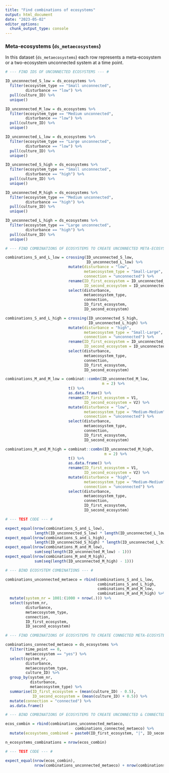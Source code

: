 ```yaml
---
title: "Find combinations of ecosystems"
output: html_document
date: "2023-05-02"
editor_options: 
  chunk_output_type: console
---
```


### Meta-ecosystems (`ds_metaecosystems`)

In this dataset (`ds_metaecosystems`) each row represents a meta-ecosystem or a two-ecosystem unconnected system at a time point.

```r

# --- FIND IDS OF UNCONNECTED ECOSYSTEMS --- #

ID_unconnected_S_low = ds_ecosystems %>%
  filter(ecosystem_type == "Small unconnected",
         disturbance == "low") %>%
  pull(culture_ID) %>%
  unique()

ID_unconnected_M_low = ds_ecosystems %>%
  filter(ecosystem_type == "Medium unconnected",
         disturbance == "low") %>%
  pull(culture_ID) %>%
  unique()

ID_unconnected_L_low = ds_ecosystems %>%
  filter(ecosystem_type == "Large unconnected",
         disturbance == "low") %>%
  pull(culture_ID) %>%
  unique()

ID_unconnected_S_high = ds_ecosystems %>%
  filter(ecosystem_type == "Small unconnected",
         disturbance == "high") %>%
  pull(culture_ID) %>%
  unique()

ID_unconnected_M_high = ds_ecosystems %>%
  filter(ecosystem_type == "Medium unconnected",
         disturbance == "high") %>%
  pull(culture_ID) %>%
  unique()

ID_unconnected_L_high = ds_ecosystems %>%
  filter(ecosystem_type == "Large unconnected",
         disturbance == "high") %>%
  pull(culture_ID) %>%
  unique()
```

```r

# --- FIND COMBINATIONS OF ECOSYSTEMS TO CREATE UNCONNECTED META-ECOSYSTEMS --- #

combinations_S_and_L_low = crossing(ID_unconnected_S_low,
                                    ID_unconnected_L_low) %>%
                            mutate(disturbance = "low",
                                   metaecosystem_type = "Small-Large",
                                   connection = "unconnected") %>%
                            rename(ID_first_ecosystem = ID_unconnected_S_low,
                                   ID_second_ecosystem = ID_unconnected_L_low) %>%
                            select(disturbance,
                                   metaecosystem_type,
                                   connection,
                                   ID_first_ecosystem,
                                   ID_second_ecosystem)

combinations_S_and_L_high = crossing(ID_unconnected_S_high,
                                     ID_unconnected_L_high) %>%
                            mutate(disturbance = "high",
                                   metaecosystem_type = "Small-Large",
                                   connection = "unconnected") %>%
                            rename(ID_first_ecosystem = ID_unconnected_S_high,
                                   ID_second_ecosystem = ID_unconnected_L_high) %>%
                            select(disturbance,
                                   metaecosystem_type,
                                   connection,
                                   ID_first_ecosystem,
                                   ID_second_ecosystem)

combinations_M_and_M_low = combinat::combn(ID_unconnected_M_low,
                                           m = 2) %>%
                            t() %>%
                            as.data.frame() %>%
                            rename(ID_first_ecosystem = V1,
                                   ID_second_ecosystem = V2) %>%
                            mutate(disturbance = "low",
                                   metaecosystem_type = "Medium-Medium",
                                   connection = "unconnected") %>%
                            select(disturbance,
                                   metaecosystem_type,
                                   connection,
                                   ID_first_ecosystem,
                                   ID_second_ecosystem)

combinations_M_and_M_high = combinat::combn(ID_unconnected_M_high,
                                            m = 2) %>%
                            t() %>%
                            as.data.frame() %>%
                            rename(ID_first_ecosystem = V1,
                                   ID_second_ecosystem = V2) %>%
                            mutate(disturbance = "high",
                                   metaecosystem_type = "Medium-Medium",
                                   connection = "unconnected") %>%
                            select(disturbance,
                                   metaecosystem_type,
                                   connection,
                                   ID_first_ecosystem,
                                   ID_second_ecosystem)
```

```r

# --- TEST CODE --- #

expect_equal(nrow(combinations_S_and_L_low),
             length(ID_unconnected_S_low) * length(ID_unconnected_L_low))
expect_equal(nrow(combinations_S_and_L_high),
             length(ID_unconnected_S_high) * length(ID_unconnected_L_high))
expect_equal(nrow(combinations_M_and_M_low),
             sum(seq(length(ID_unconnected_M_low) - 1)))
expect_equal(nrow(combinations_M_and_M_high),
             sum(seq(length(ID_unconnected_M_high) - 1)))
```

```r

# --- BIND ECOSYSTEM COMBINATIONS --- #

combinations_unconnected_metaeco = rbind(combinations_S_and_L_low,
                                         combinations_S_and_L_high,
                                         combinations_M_and_M_low,
                                         combinations_M_and_M_high) %>% 
  mutate(system_nr = 1001:(1000 + nrow(.))) %>%
  select(system_nr,
         disturbance,
         metaecosystem_type,
         connection,
         ID_first_ecosystem,
         ID_second_ecosystem)
```

```r

# --- FIND COMBINATIONS OF ECOSYSTEMS TO CREATE CONNECTED META-ECOSYSTEMS --- #

combinations_connected_metaeco = ds_ecosystems %>%
  filter(time_point == 0,
         metaecosystem == "yes") %>%
  select(system_nr,
         disturbance,
         metaecosystem_type,
         culture_ID) %>%
  group_by(system_nr,
           disturbance,
           metaecosystem_type) %>%
  summarise(ID_first_ecosystem = (mean(culture_ID) - 0.5),
            ID_second_ecosystem = (mean(culture_ID) + 0.5)) %>%
  mutate(connection = "connected") %>%
  as.data.frame()
```

```r

# --- BIND COMBINATIONS OF ECOSYSTEMS TO CREATE UNCONNECTED & CONNECTED META-ECOSYSTEMS --- #

ecos_combin = rbind(combinations_unconnected_metaeco,
                               combinations_connected_metaeco) %>%
  mutate(ecosystems_combined = paste0(ID_first_ecosystem, "|", ID_second_ecosystem))

n_ecosystems_combinations = nrow(ecos_combin)
```

```r

# --- TEST CODE --- #

expect_equal(nrow(ecos_combin), 
             nrow(combinations_unconnected_metaeco) + nrow(combinations_connected_metaeco))
```